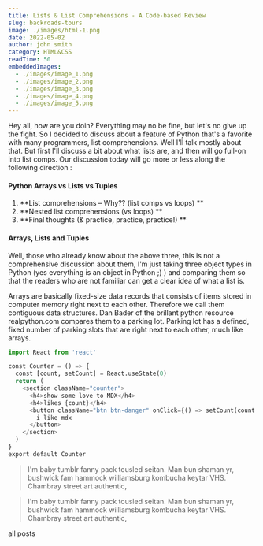 ```yaml
---
title: Lists & List Comprehensions - A Code-based Review
slug: backroads-tours
image: ./images/html-1.png
date: 2022-05-02
author: john smith
category: HTML&CSS
readTime: 50
embeddedImages:
  - ./images/image_1.png
  - ./images/image_2.png
  - ./images/image_3.png
  - ./images/image_4.png
  - ./images/image_5.png
---
```






Hey all, how are you doin? Everything may no be fine, but let's no give up the fight. So I decided to discuss about a feature of Python that's a favorite with many programmers, list comprehensions. Well I'll talk mostly about that. But first I'll discuss a bit about what lists are, and then will go full-on into list comps.
 Our discussion today will go more or less along the following direction : 

#### Python Arrays vs Lists vs Tuples 


1. **List comprehensions – Why?? (list comps vs loops) **
2. **Nested list comprehensions (vs loops) **
3. **Final thoughts (& practice, practice, practice!) **

#### Arrays, Lists and Tuples 

Well, those who already know about the above three, this is not a comprehensive discussion about them, I'm just taking three object types in Python (yes everything is an object in Python ;) ) and comparing them so that the readers who are not familiar can get a clear idea of what a list is. 

Arrays are basically fixed-size data records that consists of items stored in computer memory right next to each other. Therefore we call them contiguous data structures. Dan Bader of the brillant python resource realpython.com compares them to a parking lot. Parking lot has a defined, fixed number of parking slots that are right next to each other, much like arrays.


<GatsbyImage
  image={getImage(props.embeddedImages[0])}
  alt="random stuff"
  className="first-inline-img"
/>


```python
import React from 'react'

const Counter = () => {
  const [count, setCount] = React.useState(0)
  return (
    <section className="counter">
      <h4>show some love to MDX</h4>
      <h4>likes {count}</h4>
      <button className="btn btn-danger" onClick={() => setCount(count + 1)}>
        i like mdx
      </button>
    </section>
  )
}
export default Counter
```






<blockquote>
  I'm baby tumblr fanny pack tousled seitan. Man bun shaman yr, bushwick fam
  hammock williamsburg kombucha keytar VHS. Chambray street art authentic,
</blockquote>

<blockquote display="info">
  I'm baby tumblr fanny pack tousled seitan. Man bun shaman yr, bushwick fam
  hammock williamsburg kombucha keytar VHS. Chambray street art authentic,
</blockquote>


<Link to="/posts" className="btn center-btn">
  all posts
</Link>
